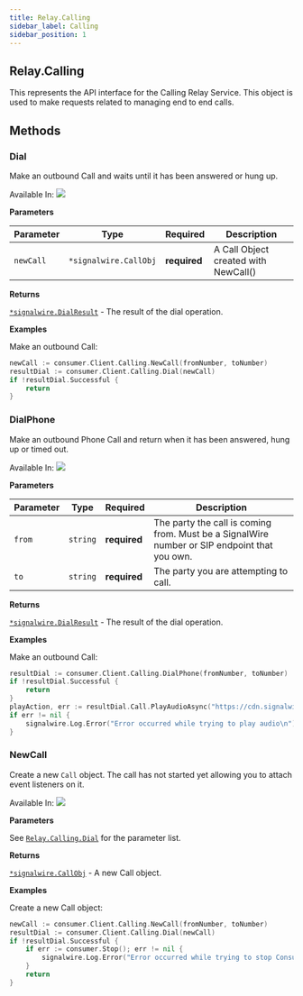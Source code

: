 ```yaml
---
title: Relay.Calling
sidebar_label: Calling
sidebar_position: 1
---
```


[link-1]: #dial

[relay-calling-call]: /sdks/reference/realtime-sdk/v2/sdks/golang/calling/call
[relay-calling-dialresult]: /sdks/reference/realtime-sdk/v2/sdks/golang/calling/results/dial-result
[link]: #dial

## Relay.Calling

This represents the API interface for the Calling Relay Service. This object is used to make requests related to managing end to end calls.

## Methods

### Dial

Make an outbound Call and waits until it has been answered or hung up.

Available In: <img class="method-available-tag" src="https://img.shields.io/badge/-v1.0+-brightgreen.svg" />

**Parameters**

| Parameter | Type | Required | Description |
| --------- | ---- | -------- | ----------- |
| `newCall` | `*signalwire.CallObj` | **required** | A Call Object created with NewCall() |

**Returns**

[`*signalwire.DialResult`][relay-calling-dialresult] - The result of the dial operation.

**Examples**

Make an outbound Call:

```go
newCall := consumer.Client.Calling.NewCall(fromNumber, toNumber)
resultDial := consumer.Client.Calling.Dial(newCall)
if !resultDial.Successful {
    return
}
```

### DialPhone

Make an outbound Phone Call and return when it has been answered, hung up or timed out.

Available In: <img class="method-available-tag" src="https://img.shields.io/badge/-v1.0+-brightgreen.svg" />

**Parameters**

| Parameter | Type | Required | Description |
| --------- | ---- | -------- | ----------- |
| `from` | `string` | **required** | The party the call is coming from. Must be a SignalWire number or SIP endpoint that you own. |
| `to` | `string` | **required** | The party you are attempting to call. |

**Returns**

[`*signalwire.DialResult`][relay-calling-dialresult] - The result of the dial operation.

**Examples**

Make an outbound Call:

```go
resultDial := consumer.Client.Calling.DialPhone(fromNumber, toNumber)
if !resultDial.Successful {
    return
}
playAction, err := resultDial.Call.PlayAudioAsync("https://cdn.signalwire.com/default-music/welcome.mp3")
if err != nil {
    signalwire.Log.Error("Error occurred while trying to play audio\n")
}
```

### NewCall

Create a new `Call` object. The call has not started yet allowing you to attach event listeners on it.

Available In: <img class="method-available-tag" src="https://img.shields.io/badge/-v1.0+-brightgreen.svg" />

**Parameters**

See [`Relay.Calling.Dial`][link-1] for the parameter list.

**Returns**

[`*signalwire.CallObj`][relay-calling-call] - A new Call object.

**Examples**

Create a new Call object:

```go
newCall := consumer.Client.Calling.NewCall(fromNumber, toNumber)
resultDial := consumer.Client.Calling.Dial(newCall)
if !resultDial.Successful {
    if err := consumer.Stop(); err != nil {
        signalwire.Log.Error("Error occurred while trying to stop Consumer")
    }
    return
}
```